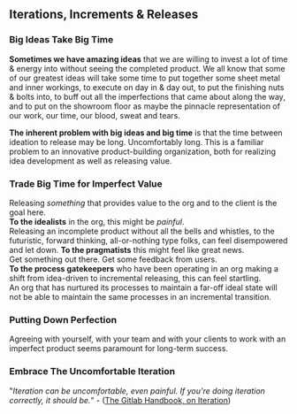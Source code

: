 ## Iterations, Increments & Releases

### Big Ideas Take Big Time

**Sometimes we have amazing ideas** that we are willing to invest a lot of time & energy into without seeing the completed product. We all know that some of our greatest ideas will take some time to put together some sheet metal and inner workings, to execute on day in & day out, to put the finishing nuts & bolts into, to buff out all the imperfections that came about along the way, and to put on the showroom floor as maybe the pinnacle representation of our work, our time, our blood, sweat and tears.

**The inherent problem with big ideas and big time** is that the time between ideation to release may be long. Uncomfortably long.
This is a familiar problem to an innovative product-building organization, both for realizing idea development as well as releasing value.

### Trade Big Time for Imperfect Value

Releasing _something_ that provides value to the org and to the client is the goal here.  
**To the idealists** in the org, this might be _painful_.  
Releasing an incomplete product without all the bells and whistles, to the futuristic, forward thinking, all-or-nothing type folks, can feel disempowered and let down.
**To the pragmatists** this might feel like great news.  
Get something out there. Get some feedback from users.  
**To the process gatekeepers** who have been operating in an org making a shift from idea-driven to incremental releasing, this can feel startling.  
An org that has nurtured its processes to maintain a far-off ideal state will not be able to maintain the same processes in an incremental transition.

### Putting Down Perfection

Agreeing with yourself, with your team and with your clients to work with an imperfect product seems paramount for long-term success.

### Embrace The Uncomfortable Iteration

"_Iteration can be uncomfortable, even painful. If you're doing iteration correctly, it should be._" - ([The Gitlab Handbook, on Iteration](https://about.gitlab.com/handbook/values/#iteration))
